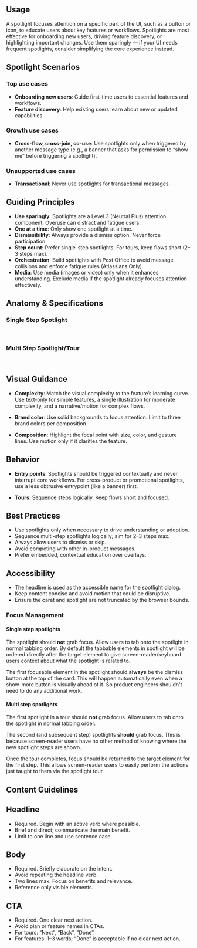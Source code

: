 
## Usage

A spotlight focuses attention on a specific part of the UI, such as a button or icon, to educate
users about key features or workflows. Spotlights are most effective for onboarding new users,
driving feature discovery, or highlighting important changes. Use them sparingly — if your UI needs
frequent spotlights, consider simplifying the core experience instead.

## Spotlight Scenarios

### Top use cases

- **Onboarding new users**: Guide first-time users to essential features and workflows.
- **Feature discovery**: Help existing users learn about new or updated capabilities.

### Growth use cases

- **Cross-flow, cross-join, co-use**: Use spotlights only when triggered by another message type
  (e.g., a banner that asks for permission to “show me” before triggering a spotlight).

### Unsupported use cases

- **Transactional**: Never use spotlights for transactional messages.

## Guiding Principles

- **Use sparingly**: Spotlights are a Level 3 (Neutral Plus) attention component. Overuse can
  distract and fatigue users.
- **One at a time**: Only show one spotlight at a time.
- **Dismissibility**: Always provide a dismiss option. Never force participation.
- **Step count**: Prefer single-step spotlights. For tours, keep flows short (2–3 steps max).
- **Orchestration**: Build spotlights with Post Office to avoid message collisions and enforce
  fatigue rules (Atlassians Only).
- **Media**: Use media (images or video) only when it enhances understanding. Exclude media if the
  spotlight already focuses attention effectively.

## Anatomy & Specifications

### Single Step Spotlight

<SingleStepSpotlightTable />
<br />

### Multi Step Spotlight/Tour

<MultiStepSpotlightTable />
<br />

## Visual Guidance

- **Complexity**: Match the visual complexity to the feature’s learning curve. Use text-only for
  simple features, a single illustration for moderate complexity, and a narrative/motion for complex
  flows.

- **Brand color**: Use solid backgrounds to focus attention. Limit to three brand colors per
  composition.

- **Composition**: Highlight the focal point with size, color, and gesture lines. Use motion only if
  it clarifies the feature.

## Behavior

- **Entry points**: Spotlights should be triggered contextually and never interrupt core workflows.
  For cross-product or promotional spotlights, use a less obtrusive entrypoint (like a banner)
  first.

- **Tours**: Sequence steps logically. Keep flows short and focused.

## Best Practices

- Use spotlights only when necessary to drive understanding or adoption.
- Sequence multi-step spotlights logically; aim for 2–3 steps max.
- Always allow users to dismiss or skip.
- Avoid competing with other in-product messages.
- Prefer embedded, contextual education over overlays.

## Accessibility

- The headline is used as the accessible name for the spotlight dialog.
- Keep content concise and avoid motion that could be disruptive.
- Ensure the carat and spotlight are not truncated by the browser bounds.

### Focus Management

#### Single step spotlights

The spotlight should **not** grab focus. Allow users to tab onto the spotlight in normal tabbing
order. By default the tabbable elements in spotlight will be ordered directly after the target
element to give screen-reader/keyboard users context about what the spotlight is related to.

The first focusable element in the spotlight should **always** be the dismiss button at the top of
the card. This will happen automatically even when a show-more button is visually ahead of it. So
product engineers shouldn't need to do any additional work.

#### Multi step spotlights

The first spotlight in a tour should **not** grab focus. Allow users to tab onto the spotlight in
normal tabbing order.

The second (and subsequent step) spotlights **should** grab focus. This is because screen-reader
users have no other method of knowing where the new spotlight steps are shown.

Once the tour completes, focus should be returned to the target element for the first step. This
allows screen-reader users to easily perform the actions just taught to them via the spotlight tour.

## Content Guidelines

## Headline

- Required. Begin with an active verb where possible.
- Brief and direct; communicate the main benefit.
- Limit to one line and use sentence case.

## Body

- Required. Briefly elaborate on the intent.
- Avoid repeating the headline verb.
- Two lines max. Focus on benefits and relevance.
- Reference only visible elements.

## CTA

- Required. One clear next action.
- Avoid plan or feature names in CTAs.
- For tours: “Next”, “Back”, “Done”.
- For features: 1–3 words; “Done” is acceptable if no clear next action.
